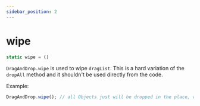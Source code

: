 ```yaml
---
sidebar_position: 2
---
```

# wipe

```js
static wipe = ()
```

`DragAndDrop.wipe` is used to wipe `dragList`. This is a hard variation of the `dropAll` method and it shouldn't be used directly from the code.

Example:
```js
DragAndDrop.wipe(); // all Objects just will be dropped in the place, where they were brought
```